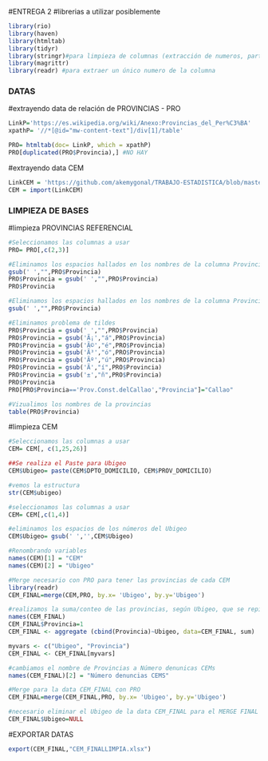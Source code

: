 #ENTREGA 2
#librerias a utilizar posiblemente
```{r}
library(rio)
library(haven)
library(htmltab)
library(tidyr)
library(stringr)#para limpieza de columnas (extracción de numeros, particiones)
library(magrittr)
library(readr) #para extraer un único numero de la columna
```
### DATAS
#extrayendo data de relación de PROVINCIAS - PRO
```{r}
LinkP='https://es.wikipedia.org/wiki/Anexo:Provincias_del_Per%C3%BA'
xpathP= '//*[@id="mw-content-text"]/div[1]/table'

PRO= htmltab(doc= LinkP, which = xpathP)
PRO[duplicated(PRO$Provincia),] #NO HAY 
```
#extrayendo data CEM
```{r}
LinkCEM = 'https://github.com/akemygonal/TRABAJO-ESTADISTICA/blob/master/CEMS%20SUCIA.sav?raw=true'
CEM = import(LinkCEM)
```
### LIMPIEZA DE BASES
#limpieza PROVINCIAS REFERENCIAL
```{r}
#Seleccionamos las columnas a usar
PRO= PRO[,c(2,3)]

#Eliminamos los espacios hallados en los nombres de la columna Provincia
gsub(' ',"",PRO$Provincia)
PRO$Provincia = gsub(' ',"",PRO$Provincia)
PRO$Provincia

#Eliminamos los espacios hallados en los nombres de la columna Provincia
gsub(' ',"",PRO$Provincia)

#Eliminamos problema de tildes
PRO$Provincia = gsub(' ',"",PRO$Provincia)
PRO$Provincia = gsub('Ã¡',"á",PRO$Provincia)
PRO$Provincia = gsub('Ã©',"é",PRO$Provincia)
PRO$Provincia = gsub('Ã³',"ó",PRO$Provincia)
PRO$Provincia = gsub('Ãº',"ú",PRO$Provincia)
PRO$Provincia = gsub('Ã',"í",PRO$Provincia)
PRO$Provincia = gsub('±',"ñ",PRO$Provincia)
PRO$Provincia
PRO[PRO$Provincia=='Prov.Const.delCallao',"Provincia"]="Callao"

#Vizualimos los nombres de la provincias
table(PRO$Provincia)
```
#limpieza CEM
```{r}
#Seleccionamos las columnas a usar
CEM= CEM[, c(1,25,26)]

##Se realiza el Paste para Ubigeo
CEM$Ubigeo= paste(CEM$DPTO_DOMICILIO, CEM$PROV_DOMICILIO)

#vemos la estructura
str(CEM$ubigeo)

#seleccionamos las columnas a usar
CEM= CEM[,c(1,4)]

#eliminamos los espacios de los números del Ubigeo
CEM$Ubigeo= gsub(' ','',CEM$Ubigeo)

#Renombrando variables
names(CEM)[1] = "CEM"
names(CEM)[2] = "Ubigeo"

#Merge necesario con PRO para tener las provincias de cada CEM
library(readr)
CEM_FINAL=merge(CEM,PRO, by.x= 'Ubigeo', by.y='Ubigeo')

#realizamos la suma/conteo de las provincias, según Ubigeo, que se repiten
names(CEM_FINAL)
CEM_FINAL$Provincia=1
CEM_FINAL <- aggregate (cbind(Provincia)~Ubigeo, data=CEM_FINAL, sum)

myvars <- c("Ubigeo", "Provincia")
CEM_FINAL <- CEM_FINAL[myvars]

#cambiamos el nombre de Provincias a Número denunicas CEMs
names(CEM_FINAL)[2] = "Número denuncias CEMS"

#Merge para la data CEM_FINAL con PRO
CEM_FINAL=merge(CEM_FINAL,PRO, by.x= 'Ubigeo', by.y='Ubigeo')

#necesario eliminar el Ubigeo de la data CEM_FINAL para el MERGE FINAL
CEM_FINAL$Ubigeo=NULL
```
#EXPORTAR DATAS
```{r}
export(CEM_FINAL,"CEM_FINALLIMPIA.xlsx")
```
